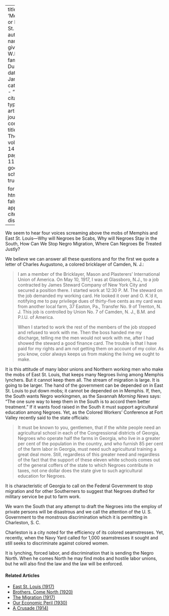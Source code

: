 
---
title: 'Memphis or East St. Louis?'
author:
  - name:
      given: W.E.B.
      family: Du Bois
date: Jan. 1917
categories: 
  - ""
citation: 
  type: article-journal
  container-title: The Crisis
  volume: 14
  issue: 3
  page: 113-114
google-scholar: true

format:
  html:
    toc: false
    appendix-cite-as: display
---


We seem to hear four voices screaming above the mobs of Memphis and East St. Louis---Why will Negroes be Scabs, Why will Negroes Stay in the South, How Can We Stop Negro Migration, Where Can Negroes Be Treated Justly?

We believe we can answer all these questions and for the first we quote a letter of Charles Augustono, a colored bricklayer of Camden, N. J.:

> I am a member of the Bricklayer, Mason and Plasterers' International Union of America. On May 10, 1917, I was at Glassboro, N.J., to a job contracted by James Steward Company of New York City and secured a position there. I started work at 12:30 P. M. The steward on the job demanded my working card. He looked it over and O. K.'d it, notifying me to pay privilege dues of thirty-five cents as my card was from another local farm, 37 Easton, Pa., Transfer No. 9 of Trenton, N. J. This job is controlled by Union No. 7 of Camden, N. J., B.M. and P.I.U. of America.    
> 
> When I started to work the rest of the members of the job stopped and refused to work with me. Then the boss handed me my discharge, telling me the men would not work with me, after I had showed the steward a good finance card. The trouble is that I have paid for my rights and am not getting them on account of my color. As you know, color always keeps us from making the living we ought to make.

It is this attitude of many labor unions and Northern working men who make the mobs of East St. Louis, that keeps many Negroes living among Memphis lynchers. But it cannot keep them all. The stream of migration is large. It is going to be larger. The hand of the government can be depended on in East St. Louis to put down mobs; it cannot be depended on in Memphis. If, then, the South wants Negro workingmen, as the Savannah *Morning News* says: "The one sure way to keep them in the South is to accord them better treatment." If it wants food raised in the South it must support agricultural education among Negroes. Yet, as the Colored Workers' Conference at Fort Valley recently said to the state officials:

> It must be known to you, gentlemen, that if the white people need an agricultural school in each of the Congressional districts of Georgia, Negroes who operate half the farms in Georgia, who live in a greater per cent of the population in the country, and who furnish 85 per cent of the farm labor in Georgia, must need such agricultural training a great deal more. Still, regardless of this greater need and regardless of the fact that the support of these eleven white schools comes out of the general coffers of the state to which Negroes contribute in taxes, not one dollar does the state give to such agricultural education for Negroes.

It is characteristic of Georgia to call on the Federal Government to stop migration and for other Southerners to suggest that Negroes drafted for military service be put to farm work.

We warn the South that any attempt to draft the Negroes into the employ of private persons will be disastrous and we call the attention of the U. S. Government to the monstrous discrimination which it is permitting in Charleston, S. C.

Charleston is a city noted for the efficiency of its colored seamstresses. Yet, recently, when the Navy Yard called for 1,000 seamstresses it sought and still seeks to discriminate against colored women.

It is lynching, forced labor, and discrimination that is sending the Negro North. When he comes North he may find mobs and hostile labor unions, but he will also find the law and the law will be enforced.

<!-- Similar articles start here -->
<div  class="clear-wrap"></div>

#### Related Articles

* [East St. Louis (1917)](/Volumes/14/05/east_st_louis.html)
* [Brothers, Come North (1920)](/Volumes/19/03/brothers_come_north.html)
* [The Migration (1917)](/Volumes/14/01/migration.html)
* [Our Economic Peril (1930)](/Volumes/37/03/our_economic_peril.html)
* [A Crusade (1914)](/Volumes/07/05/crusades.html)

<!-- Similar articles end here -->